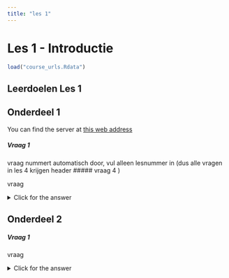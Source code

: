 ```yaml
---
title: "les 1"
---
```



# Les 1 - Introductie

```r
load("course_urls.Rdata")
```

## Leerdoelen Les 1

## Onderdeel 1

You can find the server at [this web address](`r serverurl`)

<div class="question">
##### Vraag 1
vraag nummert automatisch door, vul alleen lesnummer in (dus alle vragen in les 4 krijgen header ##### vraag 4 )

vraag
</div>

<details><summary>Click for the answer</summary>
antwoord
```r
# code chuncks kunnen gewoon mee
print("42")
```
  
</details>

## Onderdeel 2

<div class="question">
##### Vraag 1

vraag
</div>

<details><summary>Click for the answer</summary>
antwoord
```r
# code chuncks kunnen gewoon mee
print("36")
```
  
</details>
